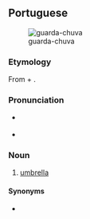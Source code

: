 ==Portuguese==
[[File:Regnhlíf.jpg|thumb|guarda-chuva]]

===Etymology===
From {{m|pt|guardar||to guard}} + {{m|pt|chuva||rain}}.

===Pronunciation===
* {{a|BR}} {{IPA|pt|/ɡwaʀ.da.ˈʃu.va/}}
* {{a|PT}} {{IPA|pt|/ɡwaɾ.ðɐ.ˈʃu.vɐ/}}

===Noun===
{{pt-noun|m|s}}

# [[umbrella]]

====Synonyms====
* {{l|pt|chapéu-de-chuva}}

{{cln|pt|verb-noun compounds}}